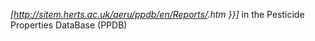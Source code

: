<includeonly>''[http://sitem.herts.ac.uk/aeru/ppdb/en/Reports/{{{1}}}.htm {{{Name|{{BASEPAGENAME}}}}}]'' in the Pesticide Properties DataBase (PPDB)</includeonly><noinclude>{{documentation}}</noinclude>